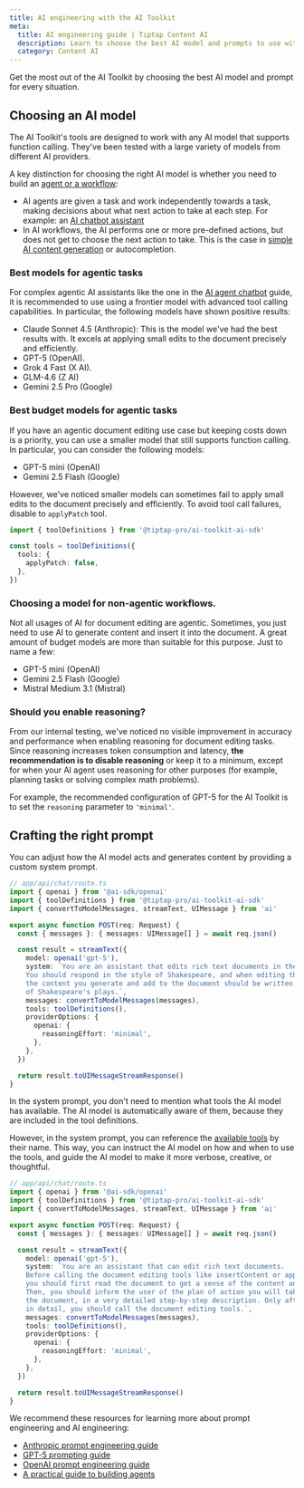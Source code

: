 ```yaml
---
title: AI engineering with the AI Toolkit
meta:
  title: AI engineering guide | Tiptap Content AI
  description: Learn to choose the best AI model and prompts to use with the AI Toolkit in every situation.
  category: Content AI
---
```


Get the most out of the AI Toolkit by choosing the best AI model and prompt for every situation.

## Choosing an AI model

The AI Toolkit's tools are designed to work with any AI model that supports function calling. They've been tested with a large variety of models from different AI providers.

A key distinction for choosing the right AI model is whether you need to build an [agent or a workflow](https://www.anthropic.com/engineering/building-effective-agents):

- AI agents are given a task and work independently towards a task, making decisions about what next action to take at each step. For example: an [AI chatbot assistant](/content-ai/capabilities/ai-toolkit/guides/ai-agent-chatbot)
- In AI workflows, the AI performs one or more pre-defined actions, but does not get to choose the next action to take. This is the case in [simple AI content generation](/content-ai/capabilities/ai-toolkit/guides/inline-edits) or autocompletion.

### Best models for agentic tasks

For complex agentic AI assistants like the one in the [AI agent chatbot](/content-ai/capabilities/ai-toolkit/guides/ai-agent-chatbot) guide, it is recommended to use using a frontier model with advanced tool calling capabilities. In particular, the following models have shown positive results:

- Claude Sonnet 4.5 (Anthropic): This is the model we've had the best results with. It excels at applying small edits to the document precisely and efficiently.
- GPT-5 (OpenAI).
- Grok 4 Fast (X AI).
- GLM-4.6 (Z AI)
- Gemini 2.5 Pro (Google)

### Best budget models for agentic tasks

If you have an agentic document editing use case but keeping costs down is a priority, you can use a smaller model that still supports function calling. In particular, you can consider the following models:

- GPT-5 mini (OpenAI)
- Gemini 2.5 Flash (Google)

However, we've noticed smaller models can sometimes fail to apply small edits to the document precisely and efficiently. To avoid tool call failures, disable to `applyPatch` tool.

```ts
import { toolDefinitions } from '@tiptap-pro/ai-toolkit-ai-sdk'

const tools = toolDefinitions({
  tools: {
    applyPatch: false,
  },
})
```

### Choosing a model for non-agentic workflows.

Not all usages of AI for document editing are agentic. Sometimes, you just need to use AI to generate content and insert it into the document. A great amount of budget models are more than suitable for this purpose. Just to name a few:

- GPT-5 mini (OpenAI)
- Gemini 2.5 Flash (Google)
- Mistral Medium 3.1 (Mistral)

### Should you enable reasoning?

From our internal testing, we've noticed no visible improvement in accuracy and performance when enabling reasoning for document editing tasks. Since reasoning increases token consumption and latency, **the recommendation is to disable reasoning** or keep it to a minimum, except for when your AI agent uses reasoning for other purposes (for example, planning tasks or solving complex math problems).

For example, the recommended configuration of GPT-5 for the AI Toolkit is to set the `reasoning` parameter to `'minimal'`.

## Crafting the right prompt

You can adjust how the AI model acts and generates content by providing a custom system prompt.

```ts
// app/api/chat/route.ts
import { openai } from '@ai-sdk/openai'
import { toolDefinitions } from '@tiptap-pro/ai-toolkit-ai-sdk'
import { convertToModelMessages, streamText, UIMessage } from 'ai'

export async function POST(req: Request) {
  const { messages }: { messages: UIMessage[] } = await req.json()

  const result = streamText({
    model: openai('gpt-5'),
    system: `You are an assistant that edits rich text documents in the style of Shakespeare. 
    You should respond in the style of Shakespeare, and when editing the document, 
    the content you generate and add to the document should be written in the style
    of Shakespeare's plays.`,
    messages: convertToModelMessages(messages),
    tools: toolDefinitions(),
    providerOptions: {
      openai: {
        reasoningEffort: 'minimal',
      },
    },
  })

  return result.toUIMessageStreamResponse()
}
```

In the system prompt, you don't need to mention what tools the AI model has available. The AI model is automatically aware of them, because they are included in the tool definitions.

However, in the system prompt, you can reference the [available tools](/content-ai/capabilities/ai-toolkit/tools/available-tools) by their name. This way, you can instruct the AI model on how and when to use the tools, and guide the AI model to make it more verbose, creative, or thoughtful.

```ts
// app/api/chat/route.ts
import { openai } from '@ai-sdk/openai'
import { toolDefinitions } from '@tiptap-pro/ai-toolkit-ai-sdk'
import { convertToModelMessages, streamText, UIMessage } from 'ai'

export async function POST(req: Request) {
  const { messages }: { messages: UIMessage[] } = await req.json()

  const result = streamText({
    model: openai('gpt-5'),
    system: `You are an assistant that can edit rich text documents. 
    Before calling the document editing tools like insertContent or applyPatch,
    you should first read the document to get a sense of the content and context.
    Then, you should inform the user of the plan of action you will take to edit
    the document, in a very detailed step-by-step description. Only after planning
    in detail, you should call the document editing tools.`,
    messages: convertToModelMessages(messages),
    tools: toolDefinitions(),
    providerOptions: {
      openai: {
        reasoningEffort: 'minimal',
      },
    },
  })

  return result.toUIMessageStreamResponse()
}
```

We recommend these resources for learning more about prompt engineering and AI engineering:

- [Anthropic prompt engineering guide](https://docs.anthropic.com/en/docs/build-with-claude/prompt-engineering/overview)
- [GPT-5 prompting guide](https://cookbook.openai.com/examples/gpt-5/gpt-5_prompting_guide)
- [OpenAI prompt engineering guide](https://platform.openai.com/docs/guides/prompt-engineering)
- [A practical guide to building agents](https://cdn.openai.com/business-guides-and-resources/a-practical-guide-to-building-agents.pdf)
